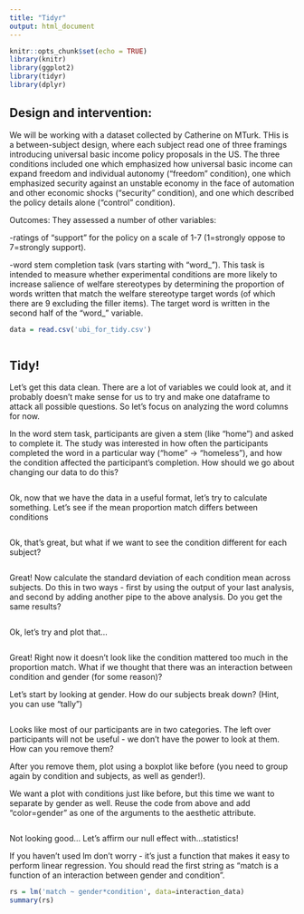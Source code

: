 ```yaml
---
title: "Tidyr"
output: html_document
---
```


```r
knitr::opts_chunk$set(echo = TRUE)
library(knitr)
library(ggplot2)
library(tidyr)
library(dplyr)
```

## Design and intervention: 
We will be working with a dataset collected by Catherine on MTurk. THis is a between-subject design, where each subject read one of three framings introducing universal basic income policy proposals in the US. The three conditions included one which emphasized how universal basic income can expand freedom and individual autonomy (“freedom” condition), one which emphasized security against an unstable economy in the face of automation and other economic shocks (“security” condition), and one which described the policy details alone (“control” condition).

Outcomes: They assessed a number of other variables:

-ratings of “support” for the policy on a scale of 1-7 (1=strongly oppose to 7=strongly support). 

-word stem completion task (vars starting with “word_”). This task is intended to measure whether experimental conditions are more likely to increase salience of welfare stereotypes by determining the proportion of words written that match the welfare stereotype target words (of which there are 9 excluding the filler items). The target word is written in the second half of the “word_” variable. 

```r
data = read.csv('ubi_for_tidy.csv')
```

```r

```

## Tidy!

Let's get this data clean. There are a lot of variables we could look at, and it probably
doesn't make sense for us to try and make one dataframe to attack all possible questions. So
let's focus on analyzing the word columns for now.

In the word stem task, participants are given a stem (like "home") and asked to complete it.
The study was interested in how often the participants completed the word in a particular way
("home" -> "homeless"), and how the condition affected the participant's completion. How should
we go about changing our data to do this?

```r

```

Ok, now that we have the data in a useful format, let's try to calculate something. Let's
see if the mean proportion match differs between conditions

```r

```
Ok, that's great, but what if we want to see the condition different for each subject?

```r

```

Great! Now calculate the standard deviation of each condition mean across subjects. Do this in
two ways - first by using the output of your last analysis, and second by adding another pipe to the
above analysis. Do you get the same results?

```r

```
Ok, let's try and plot that...

```r

```

Great! Right now it doesn't look like the condition mattered too much in the proportion match.
What if we thought that there was an interaction between condition and gender (for some reason)?

Let's start by looking at gender. How do our subjects break down? (Hint, you can use "tally")

```r

```

Looks like most of our participants are in two categories. The left over participants will not be
useful - we don't have the power to look at them. How can you remove them? 

After you remove them, plot using a boxplot like before (you need to group again by condition and subjects, as well as gender!). 

We want a plot with conditions just like before, but this time we want to separate by gender as well. Reuse the code from above and add "color=gender" as one of the arguments to the aesthetic attribute.

```r

```
Not looking good... Let's affirm our null effect with...statistics!

If you haven't used lm don't worry - it's just a function that makes it easy to perform linear regression. You should read the
first string as "match is a function of an interaction between gender and condition".

``` r
rs = lm('match ~ gender*condition', data=interaction_data)
summary(rs)
```




